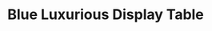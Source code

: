 ---
title: "Blue Luxurious Display Table"
meta_title: "Blue Luxurious Display Table craft"
description: "Craft de Blue Luxurious Display Table"
rank: "s"
draft: false
name: "Blue Luxurious Display Table"
recipe_img: "https://wiki.pokexgames.com/images/7/75/Luxurious_Blue_Balcony.png"
level: 110
craft_time: 18000
result: 1
value_npc: 1
ingredients:
  - name: "Drawing Clipboard"
    quantity: 60
    item_img: "https://wiki.pokexgames.com/images/3/36/Drawing_Clipboard.png"
    value_npc: 1
  - name: "Small Bird Beak"
    quantity: 10
    item_img: "https://wiki.pokexgames.com/images/3/33/Small_Bird_Beak.png"
    value_npc: 1
  - name: "Corrupted Pot Of Moss Bug"
    quantity: 10
    item_img: "https://wiki.pokexgames.com/images/b/b7/Corrupted_Pot_Of_Moss_Bug.gif"
    value_npc: 1
  - name: "Giant Tusk"
    quantity: 1
    item_img: "https://wiki.pokexgames.com/images/a/a2/Giant_Tusk.png"
    value_npc: 1
  - name: "Corrupted Pot Of Lava"
    quantity: 32
    item_img: "https://wiki.pokexgames.com/images/5/5a/Corrupted-Pot-of-Lava.gif"
    value_npc: 1
  - name: "Corrupted Ice Orb"
    quantity: 20
    item_img: "https://wiki.pokexgames.com/images/3/3f/Corrupted-Ice-Orb.gif"
    value_npc: 1
---